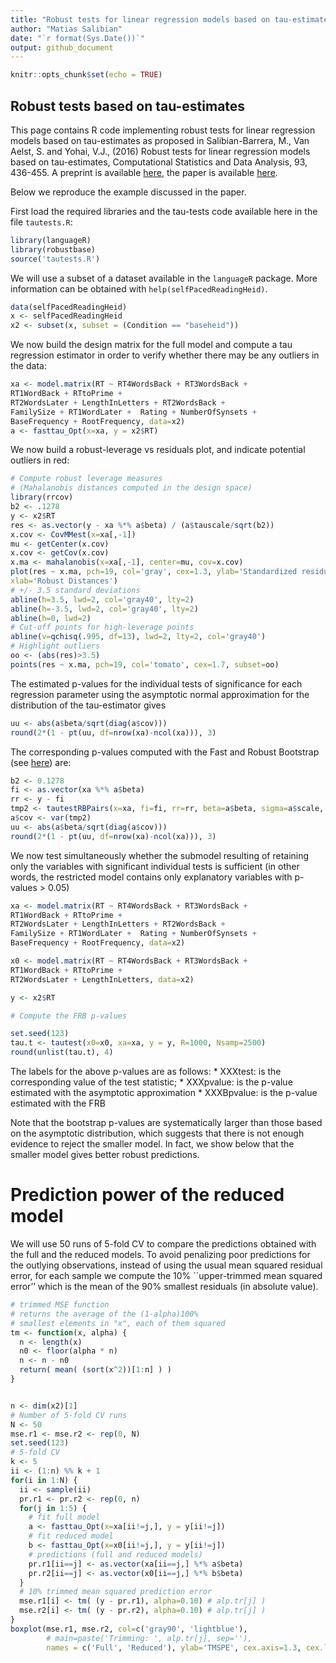 ```yaml
---
title: "Robust tests for linear regression models based on tau-estimates"
author: "Matias Salibian"
date: "`r format(Sys.Date())`"
output: github_document
---
```



```r
knitr::opts_chunk$set(echo = TRUE)
```

## Robust tests based on tau-estimates


This page contains R code implementing robust tests for linear regression models based on tau-estimates as proposed in Salibian-Barrera, M., Van Aelst, S. and Yohai, V.J., (2016) Robust tests for linear regression models based on tau-estimates, Computational Statistics and Data Analysis, 93, 436-455. A preprint is available [here](https://www.stat.ubc.ca/~matias/tau-tests-rev1.pdf), the paper is available [here](http://dx.doi.org/10.1016/j.csda.2014.09.012). 

Below we reproduce the example discussed in the paper. 

First load the required libraries and the tau-tests code available here in the file `tautests.R`:
```R
library(languageR)
library(robustbase)
source('tautests.R')
```
We will use a subset of a dataset available in the `languageR` package. More information
can be obtained with `help(selfPacedReadingHeid)`. 
```R
data(selfPacedReadingHeid)
x <- selfPacedReadingHeid
x2 <- subset(x, subset = (Condition == "baseheid"))
```

We now build the design matrix for the full model
and compute a tau regression estimator 
in order to verify whether there may be 
any outliers in the data:
```R
xa <- model.matrix(RT ~ RT4WordsBack + RT3WordsBack +
RT1WordBack + RTtoPrime +
RT2WordsLater + LengthInLetters + RT2WordsBack +
FamilySize + RT1WordLater +  Rating + NumberOfSynsets +
BaseFrequency + RootFrequency, data=x2)
a <- fasttau_Opt(x=xa, y = x2$RT) 
```
We now build a robust-leverage vs residuals plot, and
indicate potential outliers in red:

```R
# Compute robust leverage measures
# (Mahalanobis distances computed in the design space)
library(rrcov)
b2 <- .1278
y <- x2$RT
res <- as.vector(y - xa %*% a$beta) / (a$tauscale/sqrt(b2))
x.cov <- CovMMest(x=xa[,-1])
mu <- getCenter(x.cov)
x.cov <- getCov(x.cov)
x.ma <- mahalanobis(x=xa[,-1], center=mu, cov=x.cov)
plot(res ~ x.ma, pch=19, col='gray', cex=1.3, ylab='Standardized residuals',
xlab='Robust Distances')
# +/- 3.5 standard deviations
abline(h=3.5, lwd=2, col='gray40', lty=2)
abline(h=-3.5, lwd=2, col='gray40', lty=2)
abline(h=0, lwd=2)
# Cut-off points for high-leverage points
abline(v=qchisq(.995, df=13), lwd=2, lty=2, col='gray40')
# Highlight outliers
oo <- (abs(res)>3.5)
points(res ~ x.ma, pch=19, col='tomato', cex=1.7, subset=oo)
```

<!-- n <- nrow(x2) -->
The estimated p-values for the individual tests of
significance for each regression parameter using the 
asymptotic normal approximation for the distribution of
the tau-estimator gives
```R
uu <- abs(a$beta/sqrt(diag(a$cov)))
round(2*(1 - pt(uu, df=nrow(xa)-ncol(xa))), 3)
```
The corresponding p-values computed with the Fast and
Robust Bootstrap (see [here](http://here)) are:
```R
b2 <- 0.1278
fi <- as.vector(xa %*% a$beta)
rr <- y - fi
tmp2 <- tautestRBPairs(x=xa, fi=fi, rr=rr, beta=a$beta, sigma=a$scale, R=1000)$betastR
a$cov <- var(tmp2)
uu <- abs(a$beta/sqrt(diag(a$cov)))
round(2*(1 - pt(uu, df=nrow(xa)-ncol(xa))), 3)
```
We now test simultaneously whether the 
submodel resulting of retaining only the
variables with significant individual tests
is sufficient (in other words, the
restricted model contains only
explanatory variables with p-values > 0.05)
```R
xa <- model.matrix(RT ~ RT4WordsBack + RT3WordsBack +
RT1WordBack + RTtoPrime +
RT2WordsLater + LengthInLetters + RT2WordsBack +
FamilySize + RT1WordLater +  Rating + NumberOfSynsets +
BaseFrequency + RootFrequency, data=x2)

x0 <- model.matrix(RT ~ RT4WordsBack + RT3WordsBack +
RT1WordBack + RTtoPrime +
RT2WordsLater + LengthInLetters, data=x2)

y <- x2$RT

# Compute the FRB p-values

set.seed(123)
tau.t <- tautest(x0=x0, xa=xa, y = y, R=1000, Nsamp=2500)
round(unlist(tau.t), 4)
```
The labels for the above p-values are as follows:
* XXXtest: is the corresponding value of the test statistic;
* XXXpvalue: is the p-value estimated with the asymptotic approximation
* XXXBpvalue: is the p-value estimated with the FRB

Note that 
the bootstrap p-values are systematically larger than those
based on the asymptotic distribution, which suggests
that there is not enough evidence to reject the smaller
model. In fact, we show below that the smaller model gives better
robust predictions.


# Prediction power of the reduced model  

We will use 50 runs of 5-fold CV to compare the predictions 
obtained with the full and the reduced models. To avoid
penalizing poor predictions for the outlying observations,
instead of using the usual mean squared residual error,
for each sample we 
compute the 10% ``upper-trimmed mean squared error'' which 
is the mean of the 90% smallest residuals (in absolute value).

```R
# trimmed MSE function
# returns the average of the (1-alpha)100%
# smallest elements in "x", each of them squared
tm <- function(x, alpha) {
  n <- length(x)
  n0 <- floor(alpha * n)
  n <- n - n0
  return( mean( (sort(x^2))[1:n] ) )
}


n <- dim(x2)[1]
# Number of 5-fold CV runs
N <- 50
mse.r1 <- mse.r2 <- rep(0, N) 
set.seed(123)
# 5-fold CV
k <- 5
ii <- (1:n) %% k + 1 
for(i in 1:N) {
  ii <- sample(ii)
  pr.r1 <- pr.r2 <- rep(0, n)
  for(j in 1:5) {
    # fit full model
    a <- fasttau_Opt(x=xa[ii!=j,], y = y[ii!=j])
    # fit reduced model
    b <- fasttau_Opt(x=x0[ii!=j,], y = y[ii!=j])
    # predictions (full and reduced models)
    pr.r1[ii==j] <- as.vector(xa[ii==j,] %*% a$beta)
    pr.r2[ii==j] <- as.vector(x0[ii==j,] %*% b$beta)
  }
  # 10% trimmed mean squared prediction error
  mse.r1[i] <- tm( (y - pr.r1), alpha=0.10) # alp.tr[j] ) 
  mse.r2[i] <- tm( (y - pr.r2), alpha=0.10) # alp.tr[j] ) 
}
boxplot(mse.r1, mse.r2, col=c('gray90', 'lightblue'),
        # main=paste('Trimming: ', alp.tr[j], sep=''),
        names = c('Full', 'Reduced'), ylab='TMSPE', cex.axis=1.3, cex.lab=1.3)
```

<!-- The next plot shows the results of 100 runs -->
<!-- of 5-fold CV, which confirm these results: -->

<!-- ```{R preds2, fig.height=7, fig.width=7, tidy=TRUE, warning=FALSE, message=FALSE, cache=TRUE, echo=FALSE} -->
<!-- n <- dim(x2)[1] -->
<!-- # Number of 5-fold CV runs -->
<!-- N <- 100 -->
<!-- mse.r1 <- mse.r2 <- rep(0, N)  -->
<!-- set.seed(123) -->
<!-- # 5-fold CV -->
<!-- k <- 5 -->
<!-- ii <- (1:n) %% k + 1  -->
<!-- for(i in 1:N) { -->
<!--   ii <- sample(ii) -->
<!--   pr.r1 <- pr.r2 <- rep(0, n) -->
<!--   for(j in 1:5) { -->
<!--     # fit full model -->
<!--     a <- fasttau_Opt(x=xa[ii!=j,], y = y[ii!=j]) -->
<!--     # fit reduced model -->
<!--     b <- fasttau_Opt(x=x0[ii!=j,], y = y[ii!=j]) -->
<!--     # predictions (full and reduced models) -->
<!--     pr.r1[ii==j] <- as.vector(xa[ii==j,] %*% a$beta) -->
<!--     pr.r2[ii==j] <- as.vector(x0[ii==j,] %*% b$beta) -->
<!--   } -->
<!--   # 10% trimmed mean squared prediction error -->
<!--   mse.r1[i] <- tm( (y - pr.r1), alpha=0.10) # alp.tr[j] )  -->
<!--   mse.r2[i] <- tm( (y - pr.r2), alpha=0.10) # alp.tr[j] )  -->
<!-- } -->
<!-- boxplot(mse.r1, mse.r2, col=c('gray90', 'lightblue'), -->
<!--         # main=paste('Trimming: ', alp.tr[j], sep=''), -->
<!--         names = c('Full', 'Reduced'), ylab='TMSPE', cex.axis=1.3, cex.lab=1.3) -->
<!-- ``` -->

